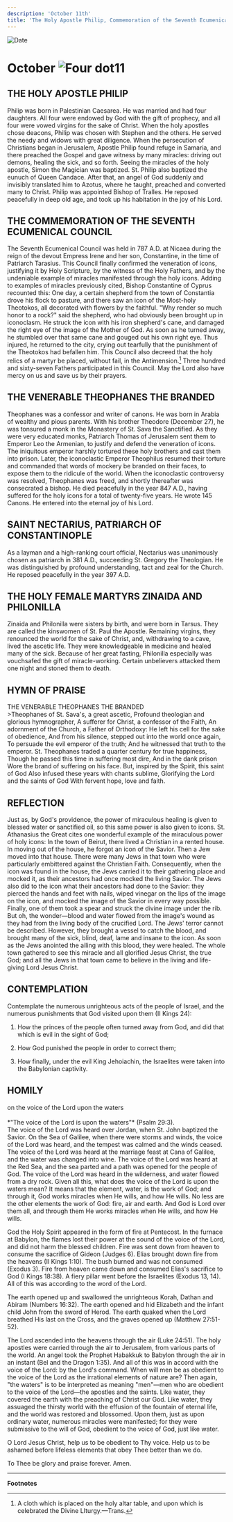 ```yaml
---
description: 'October 11th'
title: 'The Holy Apostle Philip, Commemoration of the Seventh Ecumenical Council, Venerable Theophanes the Branded, St. Nectarios of Constantinople'
---
```


<CustomPaginator />
<RunningHead />

<Image src="/title-imprint.png" height={68} width={50} alt="Date" className="title-imprint"/>

# <div id="date">October <Image className="four-dot" src="/four-dot.png" height={15} width={15} alt="Four dot" />11</div>

## THE HOLY APOSTLE PHILIP

Philip was born in Palestinian Caesarea. He was married and had four daughters. All four were endowed by God with the gift of prophecy, and all four were vowed virgins for the sake of Christ. When the holy apostles chose deacons, Philip was chosen with Stephen and the others. He served the needy and widows with great diligence. When the persecution of Christians began in Jerusalem, Apostle Philip found refuge in Samaria, and there preached the Gospel and gave witness by many miracles: driving out demons, healing the sick, and so forth. Seeing the miracles of the holy apostle, Simon the Magician was baptized. St. Philip also baptized the eunuch of Queen Candace. After that, an angel of God suddenly and invisibly translated him to Azotus, where he taught, preached and converted many to Christ. Philip was appointed Bishop of Tralles. He reposed peacefully in deep old age, and took up his habitation in the joy of his Lord. 

## THE COMMEMORATION OF THE SEVENTH ECUMENICAL COUNCIL

The Seventh Ecumenical Council was held in 787 A.D. at Nicaea during the reign of the devout Empress Irene and her son, Constantine, in the time of Patriarch Tarasius. This Council finally confirmed the veneration of icons, justifying it by Holy Scripture, by the witness of the Holy Fathers, and by the undeniable example of miracles manifested through the holy icons. Adding to examples of miracles previously cited, Bishop Constantine of Cyprus recounted this: One day, a certain shepherd from the town of Constantia drove his flock to pasture, and there saw an icon of the Most-holy Theotokos, all decorated with flowers by the faithful. "Why render so much honor to a rock?" said the shepherd, who had obviously been brought up in iconoclasm. He struck the icon with his iron shepherd's cane, and damaged the right eye of the image of the Mother of God. As soon as he turned away, he stumbled over that same cane and gouged out his own right eye. Thus injured, he returned to the city, crying out tearfully that the punishment of the Theotokos had befallen him. This Council also decreed that the holy relics of a martyr be placed, without fail, in the Antimension.[^1] Three hundred and sixty-seven Fathers participated in this Council. May the Lord also have mercy on us and save us by their prayers.

## THE VENERABLE THEOPHANES THE BRANDED

Theophanes was a confessor and writer of canons. He was born in Arabia of wealthy and pious parents. With his brother Theodore (December 27), he was tonsured a monk in the Monastery of St. Sava the Sanctified. As they were very educated monks, Patriarch Thomas of Jerusalem sent them to Emperor Leo the Armenian, to justify and defend the veneration of icons. The iniquitous emperor harshly tortured these holy brothers and cast them into prison. Later, the iconoclastic Emperor Theophilus resumed their torture and commanded that words of mockery be branded on their faces, to expose them to the ridicule of the world. When the iconoclastic controversy was resolved, Theophanes was freed, and shortly thereafter was consecrated a bishop. He died peacefully in the year 847 A.D., having suffered for the holy icons for a total of twenty-five years. He wrote 145 Canons. He entered into the eternal joy of his Lord. 

## SAINT NECTARIUS, PATRIARCH OF CONSTANTINOPLE

As a layman and a high-ranking court official, Nectarius was unanimously chosen as patriarch in 381 A.D., succeeding St. Gregory the Theologian. He was distinguished by profound understanding, tact and zeal for the Church. He reposed peacefully in the year 397 A.D.

## THE HOLY FEMALE MARTYRS ZINAIDA AND PHILONILLA

Zinaida and Philonilla were sisters by birth, and were born in Tarsus. They are called the kinswomen of St. Paul the Apostle. Remaining virgins, they renounced the world for the sake of Christ, and, withdrawing to a cave, lived the ascetic life. They were knowledgeable in medicine and healed many of the sick. Because of her great fasting, Philonilla especially was vouchsafed the gift of miracle-working. Certain unbelievers attacked them one night and stoned them to death.


## HYMN OF PRAISE
<div style={{textAlign:'center', color:'crimson', fontWeight:'bold'}}>
THE VENERABLE THEOPHANES THE BRANDED
</div>
>Theophanes of St. Sava's, a great ascetic,  
Profound theologian and glorious hymnographer,  
A sufferer for Christ, a confessor of the Faith,  
An adornment of the Church, a Father of Orthodoxy:  
He left his cell for the sake of obedience,  
And from his silence, stepped out into the world once again,  
To persuade the evil emperor of the truth;  
And he witnessed that truth to the emperor.  
St. Theophanes traded a quarter century for true happiness,  
Though he passed this time in suffering most dire,  
And in the dank prison  
Wore the brand of suffering on his face.  
But, inspired by the Spirit, this saint of God  
Also infused these years with chants sublime,  
Glorifying the Lord and the saints of God  
With fervent hope, love and faith.  


## REFLECTION

Just as, by God's providence, the power of miraculous healing is given to blessed water or sanctified oil, so this same power is also given to icons. St. Athanasius the Great cites one wonderful example of the miraculous power of holy icons: In the town of Beirut, there lived a Christian in a rented house. In moving out of the house, he forgot an icon of the Savior. Then a Jew moved into that house. There were many Jews in that town who were particularly embittered against the Christian Faith. Consequently, when the icon was found in the house, the Jews carried it to their gathering place and mocked it, as their ancestors had once mocked the living Savior. The Jews also did to the icon what their ancestors had done to the Savior: they pierced the hands and feet with nails, wiped vinegar on the lips of the image on the icon, and mocked the image of the Savior in every way possible. Finally, one of them took a spear and struck the divine image under the rib. But oh, the wonder—blood and water flowed from the image's wound as they had from the living body of the crucified Lord. The Jews' terror cannot be described. However, they brought a vessel to catch the blood, and brought many of the sick, blind, deaf, lame and insane to the icon. As soon as the Jews anointed the ailing with this blood, they were healed. The whole town gathered to see this miracle and all glorified Jesus Christ, the true God; and all the Jews in that town came to believe in the living and life-giving Lord Jesus Christ.


## CONTEMPLATION

Contemplate the numerous unrighteous acts of the people of Israel, and the numerous punishments that God visited upon them (II Kings 24):

1. How the princes of the people often turned away from God, and did that which is evil in the sight of God;

2. How God punished the people in order to correct them;

3. How finally, under the evil King Jehoiachin, the Israelites were taken into the Babylonian captivity.


## HOMILY
<div style={{textAlign:'center', color:'crimson', fontWeight:'bold'}}>
on the voice of the Lord upon the waters
</div>
<br />
<div style={{textAlign:'right'}}>
*"The voice of the Lord is upon the waters"* (Psalm 29:3).
</div>
The voice of the Lord was heard over Jordan, when St. John baptized the Savior. On the Sea of Galilee, when there were storms and winds, the voice of the Lord was heard, and the tempest was calmed and the winds ceased. The voice of the Lord was heard at the marriage feast at Cana of Galilee, and the water was changed into wine. The voice of the Lord was heard at the Red Sea, and the sea parted and a path was opened for the people of God. The voice of the Lord was heard in the wilderness, and water flowed from a dry rock. Given all this, what does the voice of the Lord is upon the waters mean? It means that the element, water, is the work of God; and through it, God works miracles when He wills, and how He wills. No less are the other elements the work of God: fire, air and earth. And God is Lord over them all, and through them He works miracles when He wills, and how He wills.

God the Holy Spirit appeared in the form of fire at Pentecost. In the furnace at Babylon, the flames lost their power at the sound of the voice of the Lord, and did not harm the blessed children. Fire was sent down from heaven to consume the sacrifice of Gideon (Judges 6). Elias brought down fire from the heavens (II Kings 1:10). The bush burned and was not consumed (Exodus 3). Fire from heaven came down and consumed Elias's sacrifice to God (I Kings 18:38). A fiery pillar went before the Israelites (Exodus 13, 14). All of this was according to the word of the Lord. 

The earth opened up and swallowed the unrighteous Korah, Dathan and Abiram (Numbers 16:32). The earth opened and hid Elizabeth and the infant child John from the sword of Herod. The earth quaked when the Lord breathed His last on the Cross, and the graves opened up (Matthew 27:51-52). 

The Lord ascended into the heavens through the air (Luke 24:51). The holy apostles were carried through the air to Jerusalem, from various parts of the world. An angel took the Prophet Habakkuk to Babylon through the air in an instant (Bel and the Dragon 1:35). And all of this was in accord with the voice of the Lord: by the Lord's command. When will men be as obedient to the voice of the Lord as the irrational elements of nature are? Then again, "the waters" is to be interpreted as meaning "men"—men who are obedient to the voice of the Lord—the apostles and the saints. Like water, they covered the earth with the preaching of Christ our God. Like water, they assuaged the thirsty world with the effusion of the fountain of eternal life, and the world was restored and blossomed. Upon them, just as upon ordinary water, numerous miracles were manifested; for they were submissive to the will of God, obedient to the voice of God, just like water.

O Lord Jesus Christ, help us to be obedient to Thy voice. Help us to be ashamed before lifeless elements that obey Thee better than we do.

To Thee be glory and praise forever. Amen.

---
**Footnotes**

[^1]: A cloth which is placed on the holy altar table, and upon which is celebrated the Divine LIturgy.—Trans.
